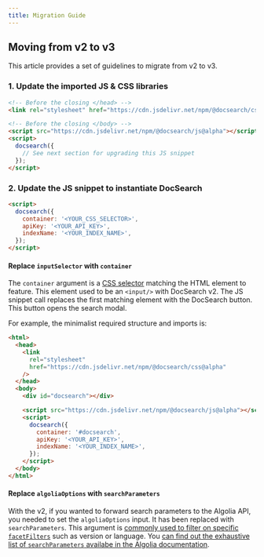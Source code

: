```yaml
---
title: Migration Guide
---
```


## Moving from v2 to v3

This article provides a set of guidelines to migrate from v2 to v3.

### 1. Update the imported JS & CSS libraries

```html
<!-- Before the closing </head> -->
<link rel="stylesheet" href="https://cdn.jsdelivr.net/npm/@docsearch/css@alpha" />

<!-- Before the closing </body> -->
<script src="https://cdn.jsdelivr.net/npm/@docsearch/js@alpha"></script>
<script>
  docsearch({
    // See next section for upgrading this JS snippet
  });
</script>
```

### 2. Update the JS snippet to instantiate DocSearch

```html
<script>
  docsearch({
    container: '<YOUR_CSS_SELECTOR>',
    apiKey: '<YOUR_API_KEY>',
    indexName: '<YOUR_INDEX_NAME>',
  });
</script>
```

#### Replace `inputSelector` with `container`

The `container` argument is a [CSS selector][1] matching the HTML element to
feature. This element used to be an `<input/>` with DocSearch v2. The JS snippet
call replaces the first matching element with the DocSearch button. This button
opens the search modal.

For example, the minimalist required structure and imports is:

```html
<html>
  <head>
    <link
      rel="stylesheet"
      href="https://cdn.jsdelivr.net/npm/@docsearch/css@alpha"
    />
  </head>
  <body>
    <div id="docsearch"></div>

    <script src="https://cdn.jsdelivr.net/npm/@docsearch/js@alpha"></script>
    <script>
      docsearch({
        container: '#docsearch',
        apiKey: '<YOUR_API_KEY>',
        indexName: '<YOUR_INDEX_NAME>',
      });
    </script>
  </body>
</html>
```

#### Replace `algoliaOptions` with `searchParameters`

With the v2, if you wanted to forward search parameters to the Algolia API, you
needed to set the `algoliaOptions` input. It has been replaced with
`searchParameters`. This argument is [commonly used to filter on specific
`facetFilters`][2] such as version or language. You [can find out the exhaustive
list of `searchParameters` availabe in the Algolia documentation][3].

[1]: https://developer.mozilla.org/en-US/docs/Web/CSS/CSS_Selectors
[2]: https://www.algolia.com/doc/api-reference/api-parameters/facetFilters/
[3]: https://www.algolia.com/doc/api-reference/search-api-parameters/
